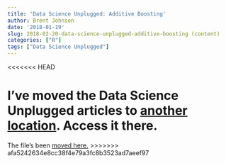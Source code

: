 ```yaml
---
title: 'Data Science Unplugged: Additive Boosting'
author: Brent Johnson
date: '2018-01-19'
slug: 2018-02-20-data-science-unplugged-additive-boosting (content)
categories: ["R"]
tags: ["Data Science Unplugged"]
---
```



<<<<<<< HEAD

I've moved the Data Science Unplugged articles to [another location](/files/data-science-unplugged-additive-boosting.html). Access it there.
=======
The file's been [moved here.](/files/2018-02-19-data-science-unplugged-additive-boosting.html)
>>>>>>> afa5242634e8cc38f4e79a3fc8b3523ad7aeef97

